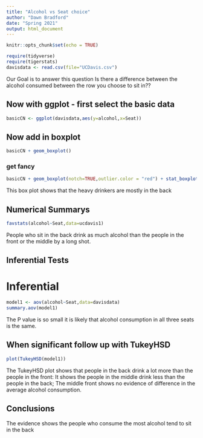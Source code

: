 ```yaml
---
title: "Alcohol vs Seat choice"
author: "Dawn Bradford"
date: "Spring 2021"
output: html_document
---
```


```r
knitr::opts_chunk$set(echo = TRUE)
```

```r
require(tidyverse)
require(tigerstats)
davisdata <- read.csv(file="UCDavis.csv")
```
 Our Goal is to answer this question Is there a difference between the alcohol consumed between the row
 you choose to sit in??

## Now with ggplot - first select the basic data

```r
basicCN <- ggplot(davisdata,aes(y=alcohol,x=Seat))
```
## Now add in boxplot

```r
basicCN + geom_boxplot()
```
  
  
### get fancy  

```r
basicCN + geom_boxplot(notch=TRUE,outlier.color = "red") + stat_boxplot(geom ='errorbar') + labs(title="Fancy notch boxplot \n with 2 lines")
```

This box plot shows that the heavy drinkers are mostly in the back

## Numerical Summarys 
```r
favstats(alcohol~Seat,data=ucdavis1)
```

People who sit in the back drink as much alcohol than the people in the front or the middle by a long shot.  


## Inferential Tests

# Inferential

```r
model1 <- aov(alcohol~Seat,data=davisdata)
summary.aov(model1)
```

The P value is so small it is likely that alcohol consumption in all three seats is the same.

## When significant follow up with TukeyHSD  

```r
plot(TukeyHSD(model1))
```

The TukeyHSD plot shows that people in the back drink a lot more than the people in the front: It shows the people in the middle drink less than the people in the back; The middle front shows no evidence of difference in the average alcohol consumption.

## Conclusions

The evidence shows the people who consume the most alcohol tend to sit in the back
